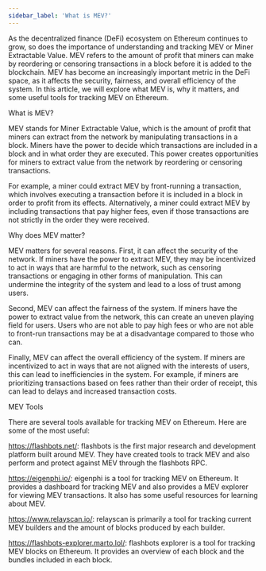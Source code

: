 ```yaml
---
sidebar_label: 'What is MEV?'
---
```

As the decentralized finance (DeFi) ecosystem on Ethereum continues to grow, so does the importance of understanding and tracking MEV or Miner Extractable Value. MEV refers to the amount of profit that miners can make by reordering or censoring transactions in a block before it is added to the blockchain. MEV has become an increasingly important metric in the DeFi space, as it affects the security, fairness, and overall efficiency of the system. In this article, we will explore what MEV is, why it matters, and some useful tools for tracking MEV on Ethereum.

What is MEV?

MEV stands for Miner Extractable Value, which is the amount of profit that miners can extract from the network by manipulating transactions in a block. Miners have the power to decide which transactions are included in a block and in what order they are executed. This power creates opportunities for miners to extract value from the network by reordering or censoring transactions.

For example, a miner could extract MEV by front-running a transaction, which involves executing a transaction before it is included in a block in order to profit from its effects. Alternatively, a miner could extract MEV by including transactions that pay higher fees, even if those transactions are not strictly in the order they were received.

Why does MEV matter?

MEV matters for several reasons. First, it can affect the security of the network. If miners have the power to extract MEV, they may be incentivized to act in ways that are harmful to the network, such as censoring transactions or engaging in other forms of manipulation. This can undermine the integrity of the system and lead to a loss of trust among users.

Second, MEV can affect the fairness of the system. If miners have the power to extract value from the network, this can create an uneven playing field for users. Users who are not able to pay high fees or who are not able to front-run transactions may be at a disadvantage compared to those who can.

Finally, MEV can affect the overall efficiency of the system. If miners are incentivized to act in ways that are not aligned with the interests of users, this can lead to inefficiencies in the system. For example, if miners are prioritizing transactions based on fees rather than their order of receipt, this can lead to delays and increased transaction costs.

MEV Tools

There are several tools available for tracking MEV on Ethereum. Here are some of the most useful:

https://flashbots.net/: flashbots is the first major research and development platform built around MEV. They have created tools to track MEV and also perform and protect against MEV through the flashbots RPC. 

https://eigenphi.io/: eigenphi is a tool for tracking MEV on Ethereum. It provides a dashboard for tracking MEV and also provides a MEV explorer for viewing MEV transactions. It also has some useful resources for learning about MEV.

https://www.relayscan.io/: relayscan is primarily a tool for tracking current MEV builders and the amount of blocks produced by each builder. 

https://flashbots-explorer.marto.lol/: flashbots explorer is a tool for tracking MEV blocks on Ethereum. It provides an overview of each block and the bundles included in each block.
